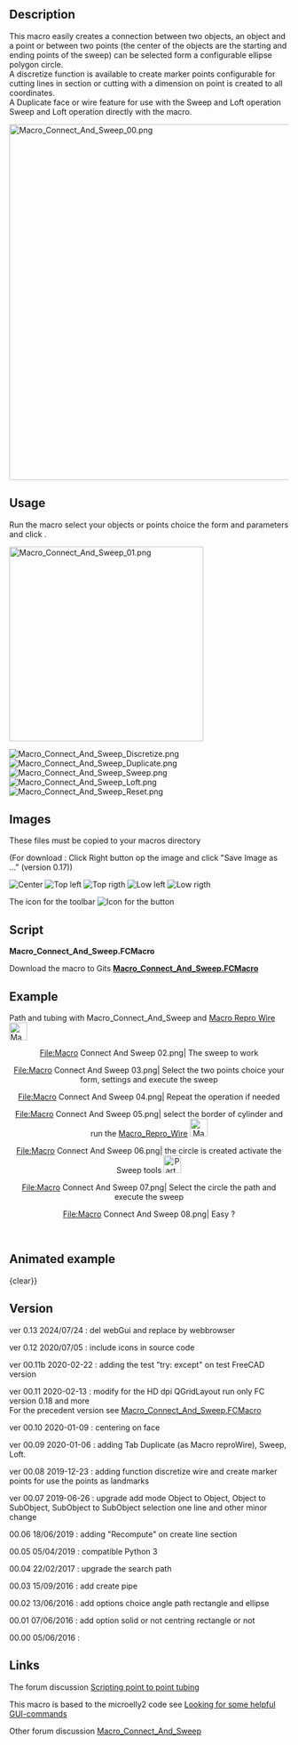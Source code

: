 <languages/>
<translate>

<!--T:1-->
{{Macro
|Name= Macro Connect And Sweep
|Icon=Macro_Connect_And_Sweep.png
|Description={{ColoredText|#ff0000|#ffffff|New version GUI modifyed for the HD dpi (QGridLayout) run only FC version 0.18 and more (PySide2 Qt5)}} <br/> <br/> This macro easily creates a connection between two objects, an object and a point or between two points or on wire selected (the center of the objects are the starting and ending points of the sweep) can be selected form a configurable ellipse polygon circle.<br/>A discretize function is available to create marker points configurable for cutting lines in section or cutting with a dimension on point is created to all coordinates.<br/>A Duplicate face or wire feature for use with the Sweep and Loft operation<br/>Sweep and Loft operation directly with the macro.<br/>Centring the beam on face<br/>
|Author=Mario52
|Version=0.13
|Date=2024-07-21
|FCVersion=0.18 and more
|Download=[https://wiki.freecad.org/images/c/c9/Macro_Connect_And_Sweep.png ToolBar Icon]<br/>
}}

==Description== <!--T:41-->

<!--T:2-->
This macro easily creates a connection between two objects, an object and a point or between two points (the center of the objects are the starting and ending points of the sweep) can be selected form a configurable ellipse polygon circle.<br/>A discretize function is available to create marker points configurable for cutting lines in section or cutting with a dimension on point is created to all coordinates.<br/>A Duplicate face or wire feature for use with the Sweep and Loft operation<br/>Sweep and Loft operation directly with the macro.

</translate>
{{Codeextralink|https://gist.githubusercontent.com/mario52a/3ec67a3711202dab69592ce53b938924/raw/984cd58c1d64dd391062025cfa82a698c7268e66/Macro_Connect_And_Sweep.FCMacro}}
<translate>

</translate>
[[File:Macro_Connect_And_Sweep_00.png|640px]]
<translate>
<!--T:3-->
{{Caption|Macro_Connect_And_Sweep}}

==Usage== <!--T:42-->

<!--T:4-->
Run the macro select your objects or points choice the form and parameters and click {{KEY|Create}}.

<!--T:23-->
[[File:Macro_Connect_And_Sweep_01.png|350px]]
{{Caption|Macro_Connect_And_Sweep}}

</translate>
[[File:Macro_Connect_And_Sweep_Discretize.png]]
{{Caption|Discretize}}
[[File:Macro_Connect_And_Sweep_Duplicate.png]]
{{Caption|Duplicate}}
[[File:Macro_Connect_And_Sweep_Sweep.png]]
{{Caption|Sweep}}
[[File:Macro_Connect_And_Sweep_Loft.png]]
{{Caption|Loft}}
[[File:Macro_Connect_And_Sweep_Reset.png]]
{{Caption|Reset}}
<translate>

==Images== <!--T:43-->

<!--T:12-->
These files must be copied to your macros directory

<!--T:13-->
(For download : Click Right button op the image and click "Save Image as ..." (version 0.17))

</translate>
[[File:Macro_Connect_And_Sweep_CE.png|Center]]  [[File:Macro_Connect_And_Sweep_TL.png|Top left]] [[File:Macro_Connect_And_Sweep_TR.png|Top rigth]]  [[File:Macro_Connect_And_Sweep_LL.png|Low left]]  [[File:Macro_Connect_And_Sweep_LR.png|Low rigth]]
<translate>

<!--T:14-->
The icon for the toolbar [[File:Macro_Connect_And_Sweep.png|Icon for the button]]

==Script== <!--T:44-->

<!--T:5-->
''' Macro_Connect_And_Sweep.FCMacro''' 

<!--T:21-->
Download the macro to Gits [https://gist.github.com/mario52a/3ec67a3711202dab69592ce53b938924 ''' Macro_Connect_And_Sweep.FCMacro''']

==Example== <!--T:45-->

<!--T:15-->
Path and tubing with Macro_Connect_And_Sweep and [[Macro_Repro_Wire|Macro Repro Wire]] [[File:Macro_ReproWire.png|32px]]
</translate>

<center>
<gallery widths="400" heights="300">
File:Macro Connect And Sweep 02.png| The sweep to work
</gallery>
</center>
<center>
<gallery widths="400" heights="300">
<translate>
<!--T:16-->
File:Macro Connect And Sweep 03.png| Select the two points choice your form, settings and execute the sweep
</translate>
</gallery>
</center>
<center>
<gallery widths="400" heights="300">
File:Macro Connect And Sweep 04.png| Repeat the operation if needed 
</gallery>
</center>
<center>
<gallery widths="400" heights="300">
<translate>
<!--T:17-->
File:Macro Connect And Sweep 05.png| select the border of cylinder and run the [[Macro_Repro_Wire|Macro_Repro_Wire]] [[File:Macro_ReproWire.png|32px]]
</translate>
</gallery>
</center>
<center>
<gallery widths="400" heights="300">
<translate>
<!--T:18-->
File:Macro Connect And Sweep 06.png| the circle is created activate the Sweep tools [[File:Part_Sweep.png|32px]]
</translate>
</gallery>
</center>
<center>
<gallery widths="400" heights="300">
<translate>
<!--T:19-->
File:Macro Connect And Sweep 07.png| Select the circle the path and execute the sweep
</translate>
</gallery>
</center>
<center>
<gallery widths="400" heights="300">
File:Macro Connect And Sweep 08.png| Easy ?
</gallery>
</center>
<br />
<translate>

==Animated example== <!--T:27-->

</translate>
{{Caption|align=center|
[[File:Macro Connect And Sweep Sweep2.gif]]}}
{clear}}

{{Caption|align=center|
<translate>
<!--T:28-->
Object and Object, the connection boundBox center object 1 and boundBox center object 2
</translate>
[[File:Connect_And_Sweep_01_Object_Object.gif]]}}
{{clear}}

{{Caption|align=center|
<translate>
<!--T:29-->
Object SubObject, the connection boundBox center object 1 and boundBox center Subobject 1
</translate>
[[File:Connect_And_Sweept_02_Object_SubObject.gif]]}}
{{clear}}

{{Caption|align=center|
<translate>
<!--T:30-->
SubObject SubObject, the connection boundBox center Subobject 1 and boundBox center Subobject 2
</translate>
[[File:Connect_And_Sweep_03_SubObject_SubObject.gif]]}}
{{clear}}

{{Caption|align=center|
<translate>
<!--T:31-->
Connect And Sweep Direction one object selected or Subobject selected
</translate>
[[File:Connect And Sweep 4 Direction.gif]]}}
{{clear}}

{{Caption|align=center|
<translate>
<!--T:32-->
Detect Error of mode selection, if one error of selection is created the mode change to mode 3 and the mode 3 line is colored in orange
</translate>
[[File:Connect_And_Sweep_05_Detect_Error.gif]]}}
{{clear}}
<translate>

==Version== <!--T:6-->

<!--T:39-->
ver 0.13 2024/07/24 : del webGui and replace by webbrowser

<!--T:40-->
ver 0.12 2020/07/05 : include icons in source code

<!--T:38-->
ver 00.11b 2020-02-22 : adding the test "try:  except" on test FreeCAD version

<!--T:37-->
ver 00.11 2020-02-13 : modify for the HD dpi QGridLayout run only FC version 0.18 and more <br/> For the precedent version see [https://gist.githubusercontent.com/mario52a/3ec67a3711202dab69592ce53b938924/raw/b3554916e0dce63644a2d4d3f88ef114b5e1e390/Macro_Connect_And_Sweep.FCMacro Macro_Connect_And_Sweep.FCMacro]

<!--T:36-->
ver 00.10 2020-01-09 : centering on face

<!--T:35-->
ver 00.09 2020-01-06 : adding Tab Duplicate (as Macro reproWire), Sweep, Loft.

<!--T:34-->
ver 00.08 2019-12-23 : adding function discretize wire and create marker points for use the points as landmarks

<!--T:33-->
ver 00.07 2019-06-26 : upgrade add mode Object to Object, Object to SubObject, SubObject to SubObject selection one line and other minor change

<!--T:25-->
00.06 18/06/2019 : adding "Recompute" on create line section

<!--T:24-->
00.05 05/04/2019 : compatible Python 3

<!--T:22-->
00.04 22/02/2017 : upgrade the search path

<!--T:20-->
00.03 15/09/2016 : add create pipe 

<!--T:8-->
00.02 13/06/2016 : add options choice angle path rectangle and ellipse

<!--T:11-->
00.01 07/06/2016 : add option solid or not centring rectangle or not

<!--T:9-->
00.00 05/06/2016 :

==Links== <!--T:46-->

<!--T:7-->
The forum discussion [https://forum.freecad.org/viewtopic.php?f=22&t=15833 Scripting point to point tubing]

<!--T:10-->
This macro is based to the microelly2 code see [https://forum.freecad.org/viewtopic.php?t=7029#p56746 Looking for some helpful GUI-commands]

<!--T:26-->
Other forum discussion [https://forum.freecad.org/viewtopic.php?f=22&t=35432 Macro_Connect_And_Sweep]

</translate>
{{clear}}